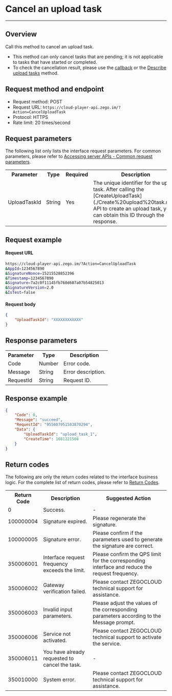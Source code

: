 # Cancel an upload task

- - -

## Overview

Call this method to cancel an upload task.

<Note title="Note">

- This method can only cancel tasks that are pending; it is not applicable to tasks that have started or completed.
- To check the cancellation result, please use the [callback](./server%20APIs%20callback.mdx) or the [Describe upload tasks](./Describe%20upload%20tasks.mdx) method.
</Note>

## Request method and endpoint

- Request method: POST
- Request URL: `https://cloud-player-api.zego.im/?Action=CancelUploadTask`
- Protocol: HTTPS
- Rate limit: 20 times/second

## Request parameters

The following list only lists the interface request parameters. For common parameters, please refer to [Accessing server APIs - Common request parameters](./APIs%20method.mdx#2-common-parameters).

<table>
  
<tbody><tr>
<th>Parameter</th>
<th>Type</th>
<th>Required</th>
<th>Description</th>
</tr>
<tr>
<td>UploadTaskId</td>
<td>String</td>
<td>Yes</td>
<td>The unique identifier for the upload task. After calling the [CreateUploadTask](./Create%20upload%20task.mdx) API to create an upload task, you can obtain this ID through the response.</td>
</tr>
</tbody></table>

## Request example

#### Request URL

```bash
https://cloud-player-api.zego.im/?Action=CancelUploadTask
&AppId=1234567890
&SignatureNonce=15215528852396
&Timestamp=1234567890
&Signature=7a2c0f11145fb760d607a07b54825013
&SignatureVersion=2.0
&IsTest=false
```
#### Request body

```json
{
    "UploadTaskId": "XXXXXXXXXXXX"
}
```

## Response parameters

<table>
  
<tbody><tr data-row-level="1">
<th>Parameter</th>
<th>Type</th>
<th>Description</th>
</tr>
<tr data-row-level="2">
<td>Code</td>
<td>Number</td>
<td>Error code.</td>
</tr>
<tr data-row-level="3">
<td>Message</td>
<td>String</td>
<td>Error description.</td>
</tr>
<tr data-row-level="4">
<td>RequestId</td>
<td>String</td>
<td>Request ID.</td>
</tr>
</tbody></table>

## Response example

```json
{
    "Code": 0,
    "Message": "succeed",
    "RequestId": "955607951583870294",
    "Data": {
        "UploadTaskId": "upload_task_1",
        "CreateTime": 1681221508
    }
}
```

## Return codes

The following are only the return codes related to the interface business logic. For the complete list of return codes, please refer to [Return Codes](./return%20codes.mdx).

<table>
  
<tbody><tr>
<th>Return Code</th>
<th>Description</th>
<th>Suggested Action</th>
</tr>
<tr>
<td>0</td>
<td>Success.</td>
<td>-</td>
</tr>
<tr>
<td>100000004</td>
<td>Signature expired.</td>
<td>Please regenerate the signature.</td>
</tr>
<tr>
<td>100000005</td>
<td>Signature error.</td>
<td>Please confirm if the parameters used to generate the signature are correct.</td>
</tr>
<tr>
<td>350006001</td>
<td>Interface request frequency exceeds the limit.</td>
<td>Please confirm the QPS limit for the corresponding interface and reduce the request frequency.</td>
</tr>
<tr>
<td>350006002</td>
<td>Gateway verification failed.</td>
<td>Please contact ZEGOCLOUD technical support for assistance.</td>
</tr>
<tr>
<td>350006003</td>
<td>Invalid input parameters.</td>
<td>Please adjust the values of the corresponding parameters according to the Message prompt.</td>
</tr>
<tr>
<td>350006006</td>
<td>Service not activated.</td>
<td>Please contact ZEGOCLOUD technical support to activate the service.</td>
</tr>
<tr>
<td>350006011</td>
<td>You have already requested to cancel the task.</td>
<td>-</td>
</tr>
<tr>
<td>350010000</td>
<td>System error.</td>
<td>Please contact ZEGOCLOUD technical support for assistance.</td>
</tr>
</tbody></table>
